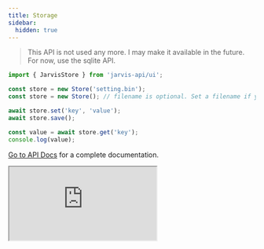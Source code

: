 ```yaml
---
title: Storage
sidebar:
  hidden: true
---
```


> This API is not used any more. I may make it available in the future. For now, use the sqlite API.

```ts
import { JarvisStore } from 'jarvis-api/ui';

const store = new Store('setting.bin');
const store = new Store(); // filename is optional. Set a filename if you plan to have multiple store files. e.g. Separate settings and data.

await store.set('key', 'value');
await store.save();

const value = await store.get('key');
console.log(value);
```

[Go to API Docs](/api-docs) for a complete documentation.

<div class="not-content">
  <iframe
      src="https://docs.api.kunkun.sh/"
      allow="fullscreen"
      class="w-full h-[60vh]">
  </iframe>
</div>